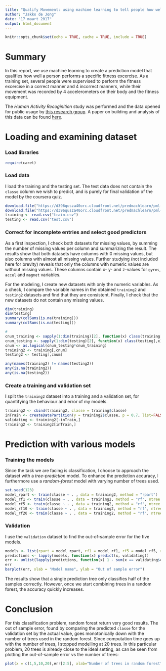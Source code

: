 ---
title: "Qualify Movement: using machine learning to tell people how well they excercise."
author: "Jakko de Jong"
date: "17 maart 2017"
output: html_document
---

```{r setup, include=FALSE}
knitr::opts_chunk$set(echo = TRUE, cache = TRUE, include = TRUE)
```

# Summary

In this report, we use machine learning to create a prediction model that qualifies how well a person performs a specific fitness excercise. As a training set, several people were supervised to perform the fitness excercise in a correct manner and 4 incorrect manners, while their movement was recorded by 4 accelerometers on their body and the fitness equipment.

The *Human Activity Recoginition* study was performed and the data opened for public usage by [this research group](http://groupware.les.inf.puc-rio.br/har). A paper on building and analysis of this data can be found [here](http://groupware.les.inf.puc-rio.br/har#wle_paper_section#ixzz4cEFxLkFR).

# Loading and examining dataset

### Load libraries
```{r}
require(caret)
```

### Load data

I load the training and the testing set. The test data does not contain the `classe` column we wish to predict, and is purely for final validation of the model by the coursera quiz. 

```{r}
download.file("https://d396qusza40orc.cloudfront.net/predmachlearn/pml-training.csv", "train.csv")
download.file("https://d396qusza40orc.cloudfront.net/predmachlearn/pml-testing.csv", "test.csv")
training <- read.csv("train.csv")
testing <- read.csv("test.csv")
```

### Correct for incomplete entries and select good predictors

As a first inspection, I check both datasets for missing values, by summing the number of missing values per column and summarizing the result. The results show that both datasets have columns with 0 missing values, but also columns with almost all missing values. Further studying (not included here for brevity) reveals that only the columns with numeric values are without missing values. These columns contain x- y- and z-values for `gyros`, `accel` and `magnet` variables.

For the modeling, I create new datasets with only the numeric variables. As a check, I compare the variable names in the obtained `training2` and `testing2` datasets and find that they are consistent.
Finally, I check that the new datasets do not contain any missing values.

```{r}
dim(training)
dim(testing)
summary(colSums(is.na(training)))
summary(colSums(is.na(testing)))

# 
cnum_training <- sapply(1:dim(training)[2], function(x) class(training[,x]) == "numeric")
cnum_testing <- sapply(1:dim(testing)[2], function(x) class(testing[,x]) == "numeric")
cnum <- as.logical(cnum_testing*cnum_training)
training2 <- training[,cnum]
testing2 <- testing[,cnum]

any(names(training2) != names(testing2))
any(is.na(training2))
any(is.na(testing2))
```

### Create a training and validation set

I split the `training2` dataset into a training and a validation set, for quantifying the behaviour and error of my models.

```{r}
training2 <- cbind(training2, classe = training$classe)
inTrain <- createDataPartition(y = training2$classe, p = 0.7, list=FALSE)
validating <- training2[-inTrain,]
training2 <- training2[inTrain,]
```

# Prediction with various models

### Training the models

Since the task we are facing is classification, I choose to approach the dataset with a *tree-prediction* model. To enhance the prediction accuracy, I furthermore use a *random-forest* model with varying number of trees used.

```{r, cache = TRUE}
set.seed(123)
model_rpart <- train(classe ~ . , data = training2, method = "rpart")
model_rf1 <- train(classe ~ . , data = training2, method = "rf", ntree = 1)
model_rf5 <- train(classe ~ . , data = training2, method = "rf", ntree = 5)
model_rf10 <- train(classe ~ . , data = training2, method = "rf", ntree = 10)
model_rf20 <- train(classe ~ . , data = training2, method = "rf", ntree = 20)
```

### Validation

I use the `validation` dataset to find the out-of-sample error for the five models.

```{r}
models <- list(rpart = model_rpart, rf1 = model_rf1, rf5 = model_rf5, rf10 = model_rf10, rf20 = model_rf20)
predictions <- lapply(models, function(x) predict(x, validating))
err <- unlist(lapply(predictions, function(x) 1 - sum(x == validating$classe) / length(x)))
err
barplot(err, xlab = "Model name", ylab = "Out of sample error")
```

The results show that a single prediction tree only classifies half of the samples correctly. However, once we start combining trees in a random forest, the accuracy quickly increases.

# Conclusion

For this classification problem, random forest return very good results. The out of sample error, found by comparing the predicted `classe` for the validation set by the actual value, goes monotonically down with the number of trees used in the random forest. Since computation time goes up with the number of trees, I stopped modelling at 20 trees. In this particular problem, 20 trees is already close to the ideal setting, as can be seen from plotting the out-of-sample error vs the number of trees:

```{r}
plot(x = c(1,5,10,20),err[2:5], xlab="Number of trees in random forest", ylab="Out of sample error")
```